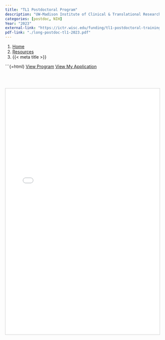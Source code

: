 ```yaml
---
title: "TL1 Postdoctoral Program"
description: "UW-Madison Institute of Clinical & Translational Research"
categories: [postdoc, NIH]
Year: "2023"
external-link: "https://ictr.wisc.edu/funding/tl1-postdoctoral-training-program/"
pdf-link: "./long-postdoc-tl1-2023.pdf"
---
```



```{=html}
<nav aria-label="breadcrumb">
  <ol class="breadcrumb">
    <li class="breadcrumb-item"><a href="../../index.html">Home</a></li>
    <li class="breadcrumb-item"><a href="../../sciresources.html">Resources</a></li>
    <li class="breadcrumb-item active" aria-current="page">{{< meta title >}}</li>
  </ol>
</nav>
```


```{=html}
<a class="btn btn-primary" href="https://ictr.wisc.edu/funding/tl1-postdoctoral-training-program/" target="_blank" rel="noopener noreferrer">View Program</a>
<a class="btn btn-secondary" href="./long-postdoc-tl1-2023.pdf" target="_blank" rel="noopener noreferrer">View My Application</a>

<br><br>

<iframe src="./long-postdoc-tl1-2023.pdf" 
        width="100%" 
        height="800px" 
        style="border: 1px solid #ccc;">
</iframe>